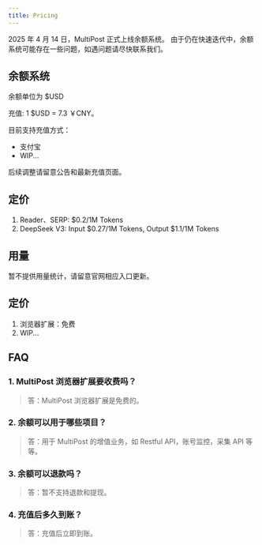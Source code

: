 ```yaml
---
title: Pricing
---
```


2025 年 4 月 14 日，MultiPost 正式上线余额系统。
由于仍在快速迭代中，余额系统可能存在一些问题，如遇问题请尽快联系我们。

## 余额系统

余额单位为 $USD

充值: 1 $USD = 7.3 ￥CNY。  

目前支持充值方式：
- 支付宝
- WIP...

后续调整请留意公告和最新充值页面。  

## 定价
1. Reader、SERP: $0.2/1M Tokens
2. DeepSeek V3: Input $0.27/1M Tokens, Output $1.1/1M Tokens

## 用量
暂不提供用量统计，请留意官网相应入口更新。

## 定价
1. 浏览器扩展：免费
2. WIP...

## FAQ
### 1. MultiPost 浏览器扩展要收费吗？
> 答：MultiPost 浏览器扩展是免费的。

### 2. 余额可以用于哪些项目？
> 答：用于 MultiPost 的增值业务，如 Restful API，账号监控，采集 API 等等。

### 3. 余额可以退款吗？
> 答：暂不支持退款和提现。

### 4. 充值后多久到账？
> 答：充值后立即到账。
